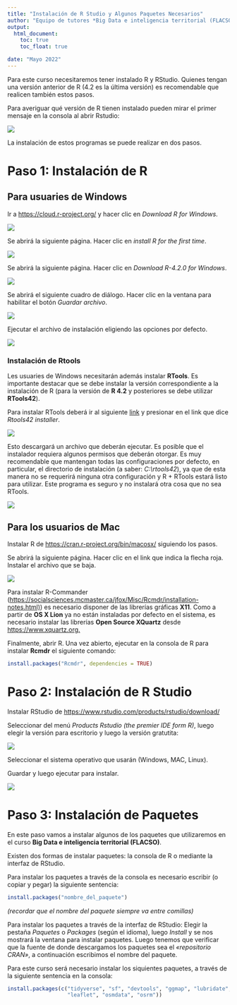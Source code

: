 ```yaml
---
title: "Instalación de R Studio y Algunos Paquetes Necesarios"
author: "Equipo de tutores *Big Data e inteligencia territorial (FLACSO)*"
output: 
  html_document:
    toc: true
    toc_float: true

date: "Mayo 2022"
---
```


Para este curso necesitaremos tener instalado R y RStudio. Quienes tengan una versión anterior de R (4.2 es la última versión) es recomendable que realicen también estos pasos.

Para averiguar qué versión de R tienen instalado pueden mirar el primer mensaje en la consola al abrir Rstudio:

![](img/01.png)

La instalación de estos programas se puede realizar en dos pasos.



# Paso 1: Instalación de R

## Para usuaries de Windows

Ir a <https://cloud.r-project.org/> y hacer clic en _Download R for Windows_.

![](img/02.png)


Se abrirá la siguiente página. Hacer clic en _install R for the first time_.

![](img/03.png)


Se abrirá la siguiente página. Hacer clic en _Download R-4.2.0 for Windows_.

![](img/04.png)


Se abrirá el siguiente cuadro de diálogo. Hacer clic en la ventana para habilitar el botón _Guardar archivo_.

![](img/05.png)


Ejecutar el archivo de instalación eligiendo las opciones por defecto.

![](img/06.png)



### Instalación de Rtools

Les usuaries de Windows necesitarán además instalar **RTools**. Es importante destacar que se debe instalar la versión correspondiente a la instalación de R (para la versión de **R 4.2** y posteriores se debe utilizar **RTools42**).

Para instalar RTools deberá ir al siguiente [link](https://cran.r-project.org/bin/windows/Rtools/rtools42/rtools.html) y presionar en el link que dice _Rtools42 installer_.

![](img/07.png)


Esto descargará un archivo que deberán ejecutar. Es posible que el instalador requiera algunos permisos que deberán otorgar. Es muy recomendable que mantengan todas las configuraciones por defecto, en particular, el directorio de instalación (a saber: _C:\\rtools42_), ya que de esta manera no se requerirá ninguna otra configuración y R + RTools estará listo para utilizar. 
Este programa es seguro y no instalará otra cosa que no sea RTools.

![](img/08.png)


## Para los usuarios de Mac

Instalar R de <https://cran.r-project.org/bin/macosx/> siguiendo los pasos.

Se abrirá la siguiente página. Hacer clic en el link que indica la flecha roja. Instalar el archivo que se baja.

![](img/09.png)


Para instalar R-Commander ([https://socialsciences.mcmaster.ca/jfox/Misc/Rcmdr/installation-notes.html)](https://socialsciences.mcmaster.ca/jfox/Misc/Rcmdr/installation-notes.html)) es necesario disponer de las librerías gráficas **X11**. Como a partir de **OS X Lion** ya no están instaladas por defecto en el sistema, es necesario instalar las librerías **Open Source XQuartz** desde <https://www.xquartz.org.>

Finalmente, abrir R. Una vez abierto, ejecutar en la consola de R para instalar **Rcmdr** el siguiente comando:

```r
install.packages("Rcmdr", dependencies = TRUE)
```


# Paso 2: Instalación de R Studio

Instalar RStudio de <https://www.rstudio.com/products/rstudio/download/>

Seleccionar del menú _Products Rstudio (the premier IDE form R)_, luego elegir la versión para escritorio y luego la versión gratutita:

![](img/10.png)


Seleccionar el sistema operativo que usarán (Windows, MAC, Linux).

Guardar y luego ejecutar para instalar.

![](img/11.png)


# Paso 3: Instalación de Paquetes

En este paso vamos a instalar algunos de los paquetes que utilizaremos en el curso **Big Data e inteligencia territorial (FLACSO)**.

Existen dos formas de instalar paquetes: la consola de R o mediante la interfaz de RStudio.

Para instalar los paquetes a través de la consola es necesario escribir (o copiar y pegar) la siguiente sentencia:

```r
install.packages("nombre_del_paquete")
```

_(recordar que el nombre del paquete siempre va entre comillas)_

Para instalar los paquetes a través de la interfaz de RStudio: Elegir la pestaña _Paquetes_ o _Packages_ (según el idioma), luego _Install_ y se nos mostrará la ventana para instalar paquetes. Luego tenemos que verificar que la fuente de donde descargamos los paquetes sea el _«repositorio CRAN»_, a continuación escribimos el nombre del paquete.

Para este curso será necesario instalar los siquientes paquetes, a través de la siguiente sentencia en la consola:

```r
install.packages(c("tidyverse", "sf", "devtools", "ggmap", "lubridate", 
                   "leaflet", "osmdata", "osrm"))
```
